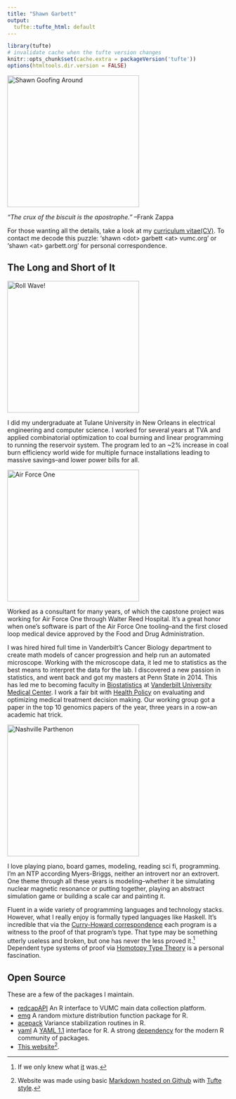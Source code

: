 ```yaml
---
title: "Shawn Garbett"
output:
  tufte::tufte_html: default
---
```


```r
library(tufte)
# invalidate cache when the tufte version changes
knitr::opts_chunk$set(cache.extra = packageVersion('tufte'))
options(htmltools.dir.version = FALSE)
```

<span class="marginnote shownote">
<img src="photos/garbetsp.jpg" alt="Shawn Goofing Around" width="300" />
</span>

_"The crux of the biscuit is the apostrophe."_ --Frank Zappa


For those wanting all the details, take a look at my [curriculum vitae(CV)](photos/spgarbet-cv.pdf). To contact me decode this puzzle: 'shawn \<dot\> garbett \<at\> vumc.org' or 'shawn \<at\> garbett.org' for personal correspondence.

## The Long and Short of It

<span class="marginnote shownote">
<img src="photos/green_wave.png" alt="Roll Wave!" width="300" />
</span>

I did my undergraduate at Tulane University in New Orleans in electrical engineering and computer science. I worked for several years at TVA and applied combinatorial optimization to coal burning and linear programming to running the reservoir system. The program led to an ~2% increase in coal burn efficiency world wide for multiple furnace installations leading to massive savings--and lower power bills for all.

<span class="marginnote shownote">
<img src="photos/air-force-one.JPG" alt="Air Force One" width="300" />
</span>

Worked as a consultant for many years, of which the capstone project was working for Air Force One through Walter Reed Hospital. It's a great honor when one's software is part of the Air Force One tooling--and the first closed loop medical device approved by the Food and Drug Administration.


I was hired hired full time in Vanderbilt's Cancer Biology department to create math models of cancer progression and help run an automated microscope. Working with the microscope data, it led me to statistics as the best means to interpret the data for the lab. I discovered a new passion in statistics, and went back and got my masters at Penn State in 2014. This has led me to becoming faculty in [Biostatistics](https://www.vumc.org/biostatistics/vanderbilt-department-biostatistics) at [Vanderbilt University Medical Center](https://www.vumc.org/main/home). I work a fair bit with [Health Policy](https://www.vumc.org/health-policy/welcome-health-policy) on evaluating and optimizing medical treatment decision making. Our working group got a paper in the top 10 genomics papers of the year, three years in a row--an academic hat trick.

<span class="marginnote shownote">
<img src="photos/Parthenon-Dusk.jpg" alt="Nashville Parthenon" width="300" />
</span>

I love playing piano, board games, modeling, reading sci fi, programming. I'm an NTP according Myers-Briggs, neither an introvert nor an extrovert. One theme through all these years is modeling--whether it be simulating nuclear magnetic resonance or putting together, playing an abstract simulation game or building a scale car and painting it.

Fluent in a wide variety of programming languages and technology stacks. However, what I really enjoy is formally typed languages like Haskell. It's incredible that via the [Curry-Howard correspondence](https://en.wikipedia.org/wiki/Curry%E2%80%93Howard_correspondence) each program is a witness to the proof of that program's type. That type may be something utterly useless and broken, but one has never the less proved it.^[If we only knew what [it](https://youtu.be/5DlTexEXxLQ?si=xy3wOmpC7IJ2_sOg) was.] Dependent type systems of proof via [Homotopy Type Theory](https://homotopytypetheory.org/) is a personal fascination.

## Open Source

These are a few of the packages I maintain.

* [redcapAPI](https://github.com/vubiostat/redcapAPI) An R interface to VUMC main data collection platform.
* [emg](https://github.com/spgarbet/emg/) A random mixture distribution function package for R.
* [acepack](https://github.com/vubiostat/acepack) Variance stabilization routines in R. 
* [yaml](https://github.com/vubiostat/r-yaml) A [YAML 1.1](https://yaml.org/spec/1.1/) interface for R. A strong [dependency](https://xkcd.com/2347/) for the modern R community of packages.
* [This website](https://github.com/spgarbet/web)^[Website was made using basic [Markdown hosted on Github](https://www.andreashandel.com/posts/2021-01-11-simple-github-website/index.html) with [Tufte style](https://rstudio.github.io/tufte/).].

